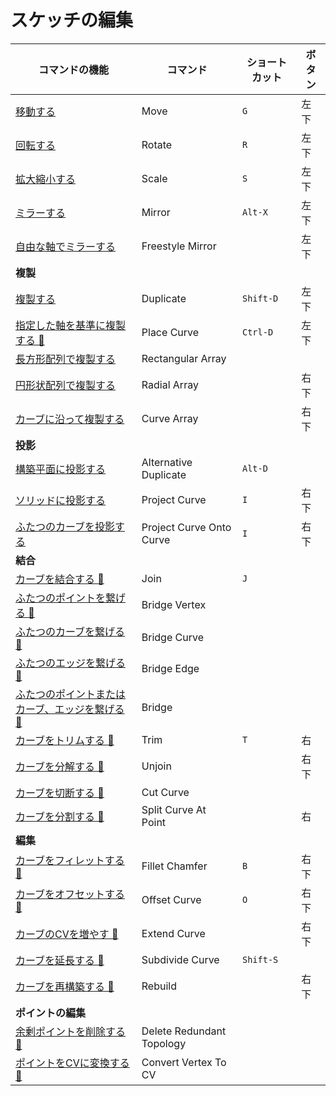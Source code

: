 # スケッチの編集

| コマンドの機能 | コマンド | ショートカット |ボタン|
| ------- | ------- | ------- | -------  |
| [移動する](sketch-edit/move)|Move|`G`|左下|
| [回転する](sketch-edit/rotate)|Rotate|`R` |左下|
| [拡大縮小する](sketch-edit/scale)|Scale|`S` | 左下|
| [ミラーする](sketch-edit/mirror)|Mirror|`Alt-X`| 左下|
| [ 自由な軸でミラーする](sketch-edit/freestyle-mirror)|Freestyle Mirror| |左下 |
| **複製**||| |
| [複製する](sketch-edit/duplicate)|Duplicate|`Shift-D` | 左下|
| [指定した軸を基準に複製する 🚧](sketch-edit/place-curve)|Place Curve|`Ctrl-D` |左下 |
| [長方形配列で複製する](sketch-edit/rectangular-array)|Rectangular Array| | |
| [円形状配列で複製する](sketch-edit/radial-array)|Radial Array| |右下|
| [カーブに沿って複製する](sketch-edit/curve-array)|Curve Array| |右下|
| **投影**||| |
| [構築平面に投影する](sketch-edit/alternative-duplicate)|Alternative Duplicate|`Alt-D`| |
| [ソリッドに投影する](sketch-edit/project-curve)|Project Curve|`I`|右下|
| [ふたつのカーブを投影する](sketch-edit/project-curve-onto-curve)|Project Curve Onto Curve|`I`|右下|
| **結合**||| |
| [カーブを結合する 🚧](sketch-edit/join)|Join|`J`| |
| [ふたつのポイントを繋げる 🚧](sketch-edit/bridge-vertex)|Bridge Vertex| | |
| [ふたつのカーブを繋げる 🚧](sketch-edit/bridge-curve)|Bridge Curve| | |
| [ふたつのエッジを繋げる 🚧](sketch-edit/bridge-edge)|Bridge Edge| | |
| [ふたつのポイントまたはカーブ、エッジを繋げる 🚧](sketch-edit/bridge)|Bridge| | |
| [カーブをトリムする 🚧](sketch-edit/trim)|Trim|`T`|右|
| [カーブを分解する 🚧](sketch-edit/unjoin)|Unjoin| |右下|
| [カーブを切断する 🚧](sketch-edit/cut-curve)|Cut Curve| | |
| [カーブを分割する 🚧](sketch-edit/split-curve-at-point)|Split Curve At Point| |右|
| **編集**||| |
| [カーブをフィレットする 🚧](sketch-edit/fillet-chamfer)|Fillet Chamfer|`B`|右下|
| [カーブをオフセットする 🚧](sketch-edit/offset-curve)|Offset Curve|`O`|右下|
| [カーブのCVを増やす 🚧](sketch-edit/subdivide-curve)|Extend Curve| |右下|
| [カーブを延長する 🚧](sketch-edit/extend-curve)|Subdivide Curve|`Shift-S`| |
| [カーブを再構築する 🚧](sketch-edit/rebuild)|Rebuild| |右下|
| **ポイントの編集**||| |
| [余剰ポイントを削除する 🚧](sketch-edit/delete-redundant-topology)|Delete Redundant Topology| | |
| [ポイントをCVに変換する 🚧](sketch-edit/convert-vertex-to-cv)|Convert Vertex To CV| | |
